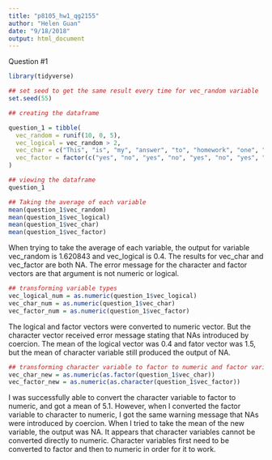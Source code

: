 ```yaml
---
title: "p8105_hw1_qg2155"
author: "Helen Guan"
date: "9/18/2018"
output: html_document
---
```


Question #1
 
```r
library(tidyverse)

## set seed to get the same result every time for vec_random variable
set.seed(55)

## creating the dataframe

question_1 = tibble(
  vec_random = runif(10, 0, 5),
  vec_logical = vec_random > 2,
  vec_char = c("This", "is", "my", "answer", "to", "homework", "one", "question", "number", "one"),
  vec_factor = factor(c("yes", "no", "yes", "no", "yes", "no", "yes", "no", "yes", "no"))
)

## viewing the dataframe
question_1

## Taking the average of each variable
mean(question_1$vec_random)
mean(question_1$vec_logical)
mean(question_1$vec_char)
mean(question_1$vec_factor)
```
When trying to take the average of each variable, the output for variable vec_random is 1.620843 and vec_logical is 0.4. The results for vec_char and vec_factor are both NA. The error message for the character and factor vectors are that argument is not numeric or logical.  

```r
## transforming variable types
vec_logical_num = as.numeric(question_1$vec_logical)
vec_char_num = as.numeric(question_1$vec_char)
vec_factor_num = as.numeric(question_1$vec_factor)
```
The logical and factor vectors were converted to numeric vector. But the character vector received error message stating that NAs introduced by coercion. The mean of the logical vector was 0.4 and fator vector was 1.5, but the mean of character variable still produced the output of NA.

```r
## transforming character variable to factor to numeric and factor variable to character to numeric 
vec_char_new = as.numeric(as.factor(question_1$vec_char))
vec_factor_new = as.numeric(as.character(question_1$vec_factor))
```
I was successfully able to convert the character variable to factor to numeric, and got a mean of 5.1. However, when I converted the factor variable to character to numeric, I got the same warning message that NAs were introduced by coercion. When I tried to take the mean of the new variable, the output was NA. It appears that character variables cannot be converted directly to numeric. Character variables first need to be converted to factor and then to numeric in order for it to work. 


